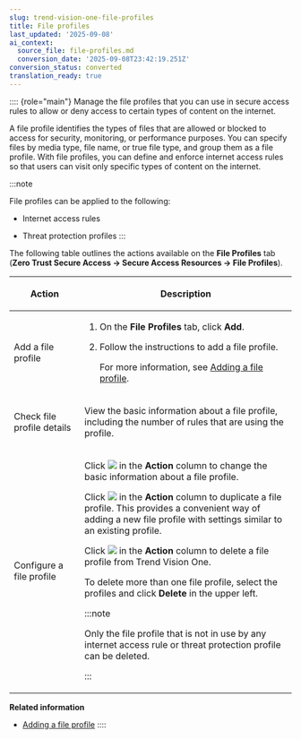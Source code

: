 ```yaml
---
slug: trend-vision-one-file-profiles
title: File profiles
last_updated: '2025-09-08'
ai_context:
  source_file: file-profiles.md
  conversion_date: '2025-09-08T23:42:19.251Z'
conversion_status: converted
translation_ready: true
---
```


:::: {role="main"}
Manage the file profiles that you can use in secure access rules to allow or deny access to certain types of content on the internet.

A file profile identifies the types of files that are allowed or blocked to access for security, monitoring, or performance purposes. You can specify files by media type, file name, or true file type, and group them as a file profile. With file profiles, you can define and enforce internet access rules so that users can visit only specific types of content on the internet.

:::note

File profiles can be applied to the following:

- Internet access rules

- Threat protection profiles
:::

The following table outlines the actions available on the **File Profiles** tab (**Zero Trust Secure Access → Secure Access Resources → File Profiles**).

<table>
<colgroup>
<col style="width: 25%" />
<col style="width: 75%" />
</colgroup>
<thead>
<tr>
<th><p>Action</p></th>
<th><p>Description</p></th>
</tr>
</thead>
<tbody>
<tr>
<td><p>Add a file profile</p></td>
<td><ol>
<li><p>On the <strong>File Profiles</strong> tab, click <strong>Add</strong>.</p></li>
<li><p>Follow the instructions to add a file profile.</p>
<p>For more information, see <a href="trend-vision-one-adding-file-profile">Adding a file profile</a>.</p></li>
</ol></td>
</tr>
<tr>
<td><p>Check file profile details</p></td>
<td><p>View the basic information about a file profile, including the number of rules that are using the profile.</p></td>
</tr>
<tr>
<td><p>Configure a file profile</p></td>
<td><p>Click <img src="./images/edit_icon=GUID-1F1D1164-5310-4D6D-ACD0-6049C86960AF.webp" /> in the <strong>Action</strong> column to change the basic information about a file profile.</p>
<p>Click <img src="./images/duplicate=e79af1b6-17af-40ad-b942-53ffb9e796d2.webp" /> in the <strong>Action</strong> column to duplicate a file profile. This provides a convenient way of adding a new file profile with settings similar to an existing profile.</p>
<p>Click <img src="./images/trash_icon=GUID-47cf6867-6315-438e-8670-86ff36f22a28.webp" /> in the <strong>Action</strong> column to delete a file profile from Trend Vision One.</p>
<p>To delete more than one file profile, select the profiles and click <strong>Delete</strong> in the upper left.</p>


:::note

<p>Only the file profile that is not in use by any internet access rule or threat protection profile can be deleted.</p>


:::

</td>
</tr>
</tbody>
</table>

**Related information**

- [Adding a file profile](adding-file-profile.md "Specify files by media type, file name, or true file type to form a file profile.")
::::
